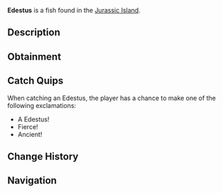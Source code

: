 {{FishInfobox
|image          = Edestus.png
|rarity         = Limited
|sea            = First Sea
|location       = [[Jurassic Island]]
|sublocation    = 
|sources        = Fishing Rod
|radar_location = 
|prog_speed     = -50
|xp             = 8000
|weather        = 
|time           = 
|season         = 
|bait           = 
|base_weight    = 500
|base_value     = 4000
|weight_range   = 400
|base_chance    = 50
|base_resil     = 30
}}
'''Edestus''' is a {{Rarity|Limited}} fish found in the [[Jurassic Island]].

== Description ==
{{Description|A bizarre, scissor-jawed predator of ancient oceans.|Bestiary Entry}}

== Obtainment ==
{{Description|Found at the Jurassic Island!|Bestiary Hint}}
{{Fish Availability|
Jurassic Island Ocean Pool
Jurassic Island Pool
|top_rods      = 
Mission Specialist's Rod\97883.79\96371.33;
Fixer's Rod\93661.4\91502.04;
Paleontologist's Rod\80729.17\80729.17
|recommended   = 
}}

== Catch Quips ==
When catching an Edestus, the player has a chance to make one of the following exclamations:
* A Edestus!
* Fierce!
* Ancient!

== Change History ==
{{Change History|{{subst:Current Version}}}}

== Navigation ==
{{Fish Navbox|Jurassic Island}}